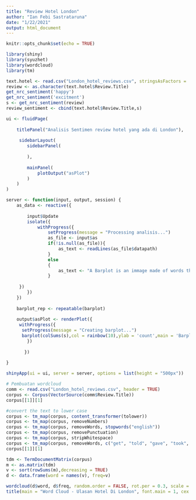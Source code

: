 ---
title: "Review Hotel London"
author: "Ian Febi Sastrataruna"
date: "1/22/2021"
output: html_document
---

```{r setup, include=FALSE}
knitr::opts_chunk$set(echo = TRUE)
```

```{r}
library(shiny) 
library(syuzhet) 
library(wordcloud) 
library(tm)

text.hotel <- read.csv("London_hotel_reviews.csv", stringsAsFactors =  FALSE)
review <- as.character(text.hotel$Review.Title)
get_nrc_sentiment('happy')
get_nrc_sentiment('excitment')
s <- get_nrc_sentiment(review)
review_sentiment <- cbind(text.hotel$Review.Title,s)
```

```{r}
ui <- fluidPage(
    
    titlePanel("Analisis Sentimen review hotel yang ada di London"),
    
     sidebarLayout(
        sidebarPanel(
           
        ),
        
        mainPanel(
            plotOutput("asPlot")
        )
    )
)

```

```{r}
server <- function(input, output, session) {
    as_data <- reactive({
        
        input$Update
        isolate({
            withProgress({
                setProgress(message = "Processing analisis...")
                as_file <- input$as
                if(!is.null(as_file)){
                    as_text <- readLines(as_file$datapath)
                }
                else
                {
                    as_text <- "A Barplot is an immage made of words that..."
                }
                
     })
        })
    })
    
    barplot_rep <- repeatable(barplot)
    
    output$asPlot <- renderPlot({
     withProgress({
      setProgress(message = "Creating barplot...")
      barplot(colSums(s),col = rainbow(10),ylab = 'count',main = 'Barplot')
        })
    
       })
    
}
```

```{r}
shinyApp(ui = ui, server = server, options = list(height = "500px"))
```

```{r}
# Pembuatan wordcloud
comm <- read.csv("London_hotel_reviews.csv", header = TRUE)
corpus <- Corpus(VectorSource(comm$Review.Title))
corpus[[1]][1]

#convert the text to lower case
corpus <- tm_map(corpus, content_transformer(tolower))
corpus <- tm_map(corpus, removeNumbers)
corpus <- tm_map(corpus, removeWords, stopwords("english"))
corpus <- tm_map(corpus, removePunctuation)
corpus <- tm_map(corpus, stripWhitespace)
corpus <- tm_map(corpus, removeWords, c("get", "told", "gave", "took", "get", "can", "said", "asked", "will", "even", "spoke", "got", "really"))
corpus[[1]][1]

tdm <- TermDocumentMatrix(corpus)
m <- as.matrix(tdm)
v <- sort(rowSums(m),decreasing = TRUE)
d <- data.frame(word = names(v), freq=v)

wordcloud(d$word, d$freq, random.order = FALSE, rot.per = 0.3, scale = c(4,.5),max.words = 101,colors = brewer.pal(8,"Dark2"))
title(main = "Word Cloud - Ulasan Hotel Di London", font.main = 1, cex.main = 1.5)
```